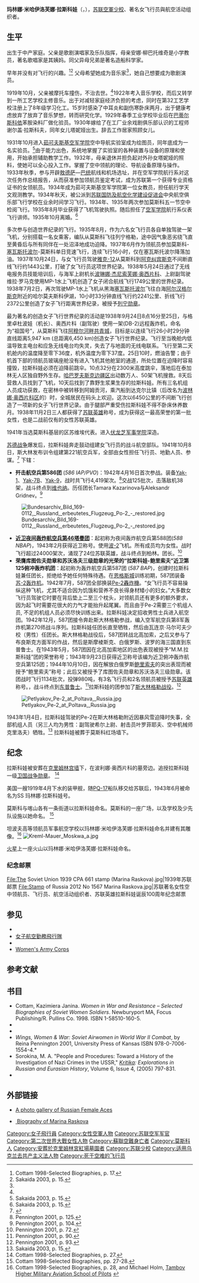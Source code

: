 {{Infobox person
| name        = 玛林娜·米哈伊洛芙娜·拉斯科娃
| image       = Marina Raskova portrait.png
| caption     = 
| birth_name  = Мали́нина Мари́на Миха́йловна
| birth_date  = {{Birth date|1912|3|28}}
| birth_place = [[莫斯科|莫斯科]]
| death_date  = {{Death date and age|1943|1|4|1912|3|28}}
| death_place = [[蘇聯|蘇聯]][[萨拉托夫州|萨拉托夫州]]
| nationality = 
| other_names = 
| allegiance = {{USSR}}
| branch = {{flagicon image|Flag of the Soviet Air Force.svg}} [[苏联空军|苏联空军]]
| rank = [[少校|少校]]
| known_for   = 苏德战争时期组建了三个女飞行员航空团参战
| occupation  = 空中领航员
| awards={{{!}} 
{{!}} {{Hero of the Soviet Union}}
{{!}}}
{{{!}} 
{{!}} {{列宁勋章}}{{!!}}{{列宁勋章}}{{!!}}{{一级卫国战争勋章}}{{!!}}{{战功奖章}}{{!!}}{{红军建军二十周年奖章}}
{{!}}}
}}
'''玛林娜·米哈伊洛芙娜·拉斯科娃'''（{{lang-ru|Марина Михайловна Раскова}}，{{bd|1912年|3月28日|1943年|1月4日|catIdx=Ra拉}}），[[苏联空軍|苏联空軍]][[少校|少校]]、著名女飞行员與航空活动组织者。

==生平==
出生于中产家庭。父亲是歌剧演唱家及乐队指挥{{tsl|en|Mikhail Dmitriyevicn Malinin|米哈伊尔·德米特里耶维奇·马利宁}}，母亲安娜·柳巴托维奇是小学教员，著名歌唱家{{tsl|en|Tatyana Liubatovich|塔季扬娜·柳巴托维奇}}是其姨妈。同父异母兄弟{{tsl|en|Boris Mikhailovich Malinin|鲍里斯·米哈伊洛维奇·马利宁}}是著名造船科学家。

早年并没有对飞行的兴趣。<ref name= "Cottam - Selected Biographies p. 17.">Cottam 1998-Selected Biographies, p. 17.</ref><ref name= "Sakaida p. 15.">Sakaida 2003, p. 15.</ref>
父母希望她成为音乐家<ref name="Cottam - Selected Biographies p. 17."/>，她自己想要成为歌剧演员。

1919年10月，父亲被摩托车撞伤，不治去世。<ref name="Cottam - Selected Biographies p. 17."/>1922年考入音乐学校，而后又转学到一所工艺学校主修音乐。出于对减轻家庭经济负担的考虑，同时在第32工艺学校注册上了8年级学习化工。15岁时感染了中耳炎和副伤寒卧床两月，出于健康考虑放弃了放弃了音乐梦想，转而研究化学。1929年春季工业学校毕业后在[[巴蒂尔斯科依|巴蒂尔斯科依]]苯胺染料厂做化验员。1930年嫁给了在工厂业余戏剧俱乐部认识的工程师谢尔盖·拉斯科夫，同年女儿塔妮娅出生。辞去工作居家照顾女儿。

1931年10月进入[[茹可夫斯基空军学院|茹可夫斯基空军学院]]空中导航实验室成为绘图员，同年底成为一名实验员。<ref name= "Sakaida p. 15.">Sakaida 2003, p. 15.</ref>由于能力出色，系统地掌握了实验室的各种装置与设备的原理和使用，开始承担辅助教学工作。1932年，母亲退休并担负起对外孙女塔妮娅的照料，使她可以全心投入工作。掌握了空中领航的理论、导航设备原理与操作。1933年秋季，参与开辟[[敖德萨|敖德萨]]—[[巴统|巴统]]航线和机场选址，并在空军学院航行系对这次任务作总结报告，从而获准参加领航员鉴定考试，成为苏联第一个获得专业资格证书的女领航员。1934年成为茹可夫斯基空军学院第一位女教员，担任航行学天文观测教学。1934年秋天，被公派到[[苏联国防及航空化学建设促进会|苏联国防及航空化学建设促进会]]中央航空俱乐部飞行学校在业余时间学习飞行。1934年、1935年两次参加莫斯科五一节空中检阅飞行。1935年8月毕业获得了飞机驾驶执照。随后担任了[[空军学院|空军学院]]航行系仪表飞行讲师。1935年10月离婚。<ref name= "Sakaida p. 15.">Sakaida 2003, p. 15.</ref>
  
多次参与创造世界纪录的飞行。1935年8月，作为六名女飞行员各自单独驾驶一架飞机，分别搭载一名女乘客，编队从莫斯科飞往列宁格勒，途中因气象恶劣绕飞直至黄昏后与所有同伴在一处沼泽地成功迫降。1937年6月作为领航员参加莫斯科-[[塞瓦斯托波尔|塞瓦斯托波尔]]-莫斯科单日竞速飞行，连续飞行16小时，仅在塞瓦斯托波尔降落加油。1937年10月24日，与女飞行员{{tsl|en|Valentina Grizodubova|瓦莲京娜·格里佐杜波娃}}驾驶[[雅克-12|雅克-12]]从莫斯科到[[阿克纠宾斯克|阿克纠宾斯克]]不间断直线飞行约1443公里，打破了女飞行员这项世界纪录。1938年5月24日通过了无线电报务员技能培训后，与海军上尉机长[[波琳娜·杰尼索芙娜·奥西片科|波琳娜·杰尼索芙娜·奥西片科]]、上尉副驾驶维拉·罗马克使用MP-1水上飞机创造了女子闭合航线飞行1749公里的世界纪录。1938年7月2日，再次驾驶MP-1水上飞机从黑海[[塞瓦斯托波尔|塞瓦斯托波尔]]飞往白海[[阿尔汉格尔斯克|阿尔汉格尔斯克]]附近的哈尔莫夫斯科伊湖，10小时33分钟直线飞行约2241公里、折线飞行2372公里创造了女子飞行距离世界纪录，被授予[[列宁勋章|列宁勋章]]。

最为著名的创造女子飞行世界纪录的活动是1938年9月24日8点16分至25日，与格里卓杜波娃（机长）、奥西片科（副驾驶）使用一架{{tsl|en|Tupolev ANT-37|Ant-37}}(DB-2)远程轰炸机，命名为“祖国号”，从莫斯科飞往[[阿穆尔河畔共青城|阿穆尔河畔共青城]]，目标是以连续飞行26小时29分钟直线距离5,947 km (总距离6,450 km)创造女子飞行世界纪录。飞行至当晚舱内低温导致主电台和应急无线电台均失灵，失去了与地面的无线电联系。飞行至第二天机舱内的温度降至零下36度，机外温度为零下37度。25日10时，燃油告警；由于机首下部的领航员玻璃座舱没有进入飞机其他舱室的通道，所处位置在迫降时容易撞毁，拉斯科娃必须在迫降前跳伞。10点32分在2300米高度跳伞，落地后在泰加林无人区独自野外生存。[[哈巴罗夫斯克边疆区|哈巴罗夫斯克边疆区]]出动数万人、50架飞机搜救。8天后营救人员找到了飞机，10天后找到了靠野生浆果生存的拉斯科娃。所有三名机组人员成功获救，在密林中被转移到阿姆贡河，乘汽船到达克尔比镇（后改名为[[波林娜·奥西片科区|波林娜·奥西片科区]]的{{tsl|en|Imeni Poliny Osipenko (rural locality)|波利娜·奥西片科镇}}）时，全城居民在码头上欢迎。这次以6450公里的不间断飞行创造了一项新的女子飞行世界记录。由于腿部严重受伤拉斯科娃不得不卧床休养数月。1938年11月2日三人都获得了[[苏联英雄|苏联英雄]]称号，成为获得这一最高荣誉的第一批女性，也是二战前仅有的女性苏联英雄。 

1941年当选莫斯科基层的区苏维埃代表。进入[[伏龙芝军事学院|伏龙芝军事学院]]深造。

[[苏德战争|苏德战争]]爆发后，拉斯科娃奔走鼓动组建女飞行员的战斗航空部队。1941年10月8日，斯大林发布训令组建第221航空兵军，全部由女性担任飞行员、地勤人员、参谋。<ref>{{Cite book|url=https://books.google.com/books?id=aChpsFvALowC|title=Moscow 1941: A City & Its People at War|last=Braithwaite|first=Rodric|date=2010-12-09|publisher=Profile Books|isbn=1847650627|page=111|language=en|access-date=2016-11-19|archive-date=2016-05-18|archive-url=https://web.archive.org/web/20160518100435/https://books.google.com/books?id=aChpsFvALowC|dead-url=no}}</ref> 下辖：
*'''歼击航空兵第586团''' (''586 IAP/PVO'')：1942年4月16日首次参战。装备[[Yak-1|Yak-1]]、[[Yak-7|Yak-7B]]、[[Yak-9|Yak-9]]，战时共飞行4,419架次。<ref name= "Pennington p. 125.">Pennington 2001, p. 125.</ref>交战125批次，击落敌机38架，战斗终点到[[维也纳|维也纳]]。历任团长Tamara Kazarinova与Aleksandr Gridnev。<ref name= "Pennington p. 104.">Pennington 2001, p. 104.</ref> 
[[File:Bundesarchiv_Bild_169-0112,_Russland,_erbeutetes_Flugzeug_Po-2_-_restored.jpg|thumb]]
*'''[[近卫夜间轰炸航空兵第46塔曼团|近卫夜间轰炸航空兵第46塔曼团]]'''：起初称为夜间轰炸航空兵第588团(''588 NBAP'')，1943年2月获得近卫称号。使用[[波-2|波-2]]飞机。所有成员均为女性。战时飞行超过24000架次，涌现了24位苏联英雄，战斗终点到柏林。团长{{le|叶夫多基娅·别尔尚斯卡娅|Yevdokia Bershanskaya}}。<ref name= "Pennington p. 72.">Pennington 2001, p. 72.</ref>  
*'''荣膺库图佐夫勋章和苏沃洛夫三级勋章的光荣的“拉斯科娃-鲍里索夫”近卫第125俯冲轰炸机团'''：起初称为轰炸航空兵第587团 (''587 BAP'')，创建时拉斯科娃兼任团长，拒绝给予她任何特殊待遇。在[[恩格斯城|恩格斯城]]训练初期，587团装备[[苏-2轰炸机|苏-2轰炸机]]。1942年7月，587团全部换装[[Pe-2轟炸機|Pe-2轟炸機]]。“女飞行员不容易操纵这种飞机，尤其不适合因为饥饿和营养不良长得身材矮小的妇女。”大多数女飞行员驾驶它时要在背后垫上二至三个枕头，对领航员还有更多的额外要求，因为起飞时需要花很大的力气才能抬升起尾翼。而且由于Pe-2需要三个机组人员, 不足的机组人员必须尽快训练出来。拉斯科娃决定招收男性士兵进入航空团。1942年12月，587团接令奔赴斯大林格勒参战，编入空军航空兵第8军轰炸机第270师战斗序列。拉斯科娃任团长直至牺牲，然后由瓦连京·马尔可夫少校（男性）任团长。斯大林格勒战役后，587团转战北高加索，之后又参与了布良斯克方面军的作战，然后是斯摩棱斯克、白俄罗斯、波罗的海三国直到东普鲁士。在1943年5月，587团因在北高加索地区的出色表现被授予“M.M.拉斯科娃”团的荣誉称号；1943年9月23日获得近卫称号该编为近卫俯冲轰炸航空兵第125团；1944年10月10日，因在解放白俄罗斯[[鲍里索夫|鲍里索夫]]的突出表现而被授予“鲍里索夫”称号；此后又被授予了库图佐夫勋章和苏沃洛夫三级勋章。该团战时飞行1134批次，投弹980吨，有3名飞行员和2名领航员被授予[[苏联英雄|苏联英雄]]称号。，战斗终点到[[东普鲁士|东普鲁士]]。<ref name= "Pennington p. 90.">Pennington 2001, p. 90.</ref>拉斯科娃的团参加了[[斯大林格勒战役|斯大林格勒战役]]。<ref name= "Pennington p. 93.">Pennington 2001, p. 93.</ref>
[[File:Petlyakov_Pe-2_at_Poltava,_Russia.jpg|thumb]]

1943年1月4日，拉斯科娃驾驶的Pe-2在斯大林格勒附近因暴风雪迫降时失事，全部机组人员（另三人均为男性：副驾驶希尔上尉、射击员叶罗菲耶夫、空中机械师克里洛夫）牺牲。<ref name= "Sakaida p. 15.">Sakaida 2003, p. 15.</ref> 拉斯科娃被葬于莫斯科红场墙下。

==纪念==
拉斯科娃被安葬在[[克里姆林宮紅場墓園|克里姆林宫墙]]下，在波利娜·奥西片科的墓旁边。追授拉斯科娃一级[[卫国战争勋章|卫国战争勋章]]。
<ref name= "Cottam - Selected Biographies p. 27.">Cottam 1998-Selected Biographies, p. 27.</ref>

美国一艘1919年4月下水的装甲舰，随[[PQ-17|PQ-17]]船队移交给苏联后，1943年6月被命名为SS 玛林娜·拉斯科娃号。

莫斯科与喀山各有一条街道以拉斯科娃命名。莫斯科的一座广场，以及学校及少先队设施以她命名。
<ref name= "Cottam - Selected Biographies pp. 27-28.">Cottam 1998-Selected Biographies, pp. 27-28.</ref>

坦波夫高等领航员军事航空学校以玛林娜·米哈伊洛芙娜·拉斯科娃命名并建有其雕像。<ref name= CottamHolm>Cottam 1998-Selected Biographies, p. 28, and Michael Holm, [http://www.ww2.dk/new/air%20force/division/schools/tvvaul.htm Tambov Higher Military Aviation School of Pilots] {{Wayback|url=http://www.ww2.dk/new/air%20force/division/schools/tvvaul.htm |date=20160304054142 }}</ref>
[[File:Kreml-Mauer_Moskwa_a.jpg|thumb]]

[[火星|火星]]上一座火山以玛林娜·米哈伊洛芙娜·拉斯科娃命名。
=== 纪念邮票 ===
<gallery class="center" widths=200 heights=200 caption="纪念邮票">
File:The Soviet Union 1939 CPA 661 stamp (Marina Raskova).jpg|1939年苏联邮票
File:Stamp of Russia 2012 No 1567 Marina Raskova.jpg|苏联著名女性空中领航员、飞行员、航空活动组织者、苏联英雄拉斯科娃诞辰100周年纪念邮票
</gallery>

==参见==
* {{tsl|en|List of female Heroes of the Soviet Union|女性苏联英雄}}
*[[女子航空勤务飞行队|女子航空勤務飛行隊]]
*{{link-en|Women Airforce Service Pilots Badge|Women Airforce Service Pilots Badge}}
*[[Women's_Army_Corps|Women's Army Corps]]

==参考文献==
{{reflist|2}}

==书目==
* Cottam, Kazimiera Janina. ''Women in War and Resistance – Selected Biographies of Soviet Women Soldiers''.  Newburyport MA, Focus Publishing/R. Pullins Co. 1998. ISBN 1-58510-160-5.
*{{cite book |title=Le Streghe della Notte: La storia non detta delle eroiche ragazze-pilota dell'Unione Sovietica nella Grande Guerra Patriottica |language=it |last=Milanetti |first=Gian Piero |year=2011 |publisher=Istituto Bibliografico Napoleone, Roma, Italia |isbn=88-7565-100-0 |url=http://www.calameo.com/books/0007962970324ec79c522 |access-date=2016-11-19 |archive-date=2011-10-05 |archive-url=https://web.archive.org/web/20111005074011/http://www.calameo.com/books/0007962970324ec79c522 |dead-url=no }}
*{{cite book |title=Soviet Airwomen of the Great Patriotic War - A pictorial history|last=Milanetti |first=Gian Piero |year=2013 |publisher=Istituto Bibliografico Napoleone, Rome, Italy|isbn=9788875651466}}
*''Wings, Women & War: Soviet Airwomen in World War II Combat'', by Reina Pennington 2001, University Press of Kansas ISBN 978-0-7006-1554-4.*{{cite book |title=Heroines of the Soviet Union: 1941-45|last=Sakaida |first=Henry |year=2003 |publisher=Osprey Publishing |isbn=978-1-84176-598-3 }}
* Sorokina, M. A. "People and Procedures: Toward a History of the Investigation of Nazi Crimes in the USSR," ''[[Kritika_(journal)|Kritika]]: Explorations in Russian and Eurasian History'', Volume 6, Issue 4, (2005) 797-831.
* 
== 外部链接 ==
*[http://wio.ru/aces/gal-f.htm A photo gallery of Russian Female Aces] {{Wayback|url=http://wio.ru/aces/gal-f.htm |date=20161206100444 }}
*{{ru icon}}[http://www.warheroes.ru/hero/hero.asp?Hero_id=653  Biography of Marina Raskova] {{Wayback|url=http://www.warheroes.ru/hero/hero.asp?Hero_id=653 |date=20170107052857 }}
{{Authority control}}

{{DEFAULTSORT:Raskova, Marina}}
[[Category:女子飛行員|Category:女子飛行員]]
[[Category:女性空軍人物|Category:女性空軍人物]]
[[Category:苏联空军军官|Category:苏联空军军官]]
[[Category:第二次世界大戰女性人物|Category:第二次世界大戰女性人物]]
[[Category:蘇聯空難身亡者|Category:蘇聯空難身亡者]]
[[Category:莫斯科人|Category:莫斯科人]]
[[Category:安葬於克里姆林宮紅場墓園者|Category:安葬於克里姆林宮紅場墓園者]]
[[Category:苏联少校|Category:苏联少校]]
[[Category:适用乌克兰去共产主义法人物|Category:适用乌克兰去共产主义法人物]]
[[Category:死于空难的飞行员|Category:死于空难的飞行员]]